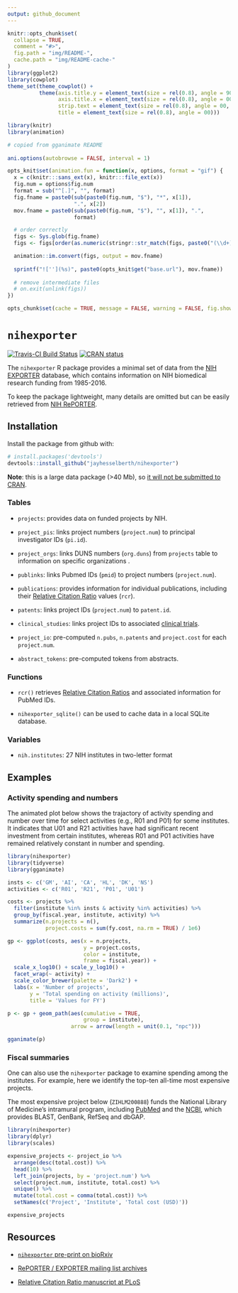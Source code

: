 ```yaml
---
output: github_document
---
```


```r
knitr::opts_chunk$set(
  collapse = TRUE,
  comment = "#>",
  fig.path = "img/README-",
  cache.path = "img/README-cache-"
)
library(ggplot2)
library(cowplot)
theme_set(theme_cowplot() +
          theme(axis.title.y = element_text(size = rel(0.8), angle = 90),
                axis.title.x = element_text(size = rel(0.8), angle = 00),
                strip.text = element_text(size = rel(0.8), angle = 00, lineheight = 0.5),
                title = element_text(size = rel(0.8), angle = 00)))
```

```r
library(knitr)
library(animation)

# copied from gganimate README
 
ani.options(autobrowse = FALSE, interval = 1)

opts_knit$set(animation.fun = function(x, options, format = "gif") {
  x = c(knitr:::sans_ext(x), knitr:::file_ext(x))
  fig.num = options$fig.num
  format = sub("^[.]", "", format)
  fig.fname = paste0(sub(paste0(fig.num, "$"), "*", x[1]), 
                     ".", x[2])
  mov.fname = paste0(sub(paste0(fig.num, "$"), "", x[1]), ".", 
                     format)

  # order correctly
  figs <- Sys.glob(fig.fname)
  figs <- figs[order(as.numeric(stringr::str_match(figs, paste0("(\\d+)\\.", x[2]))[, 2]))]

  animation::im.convert(figs, output = mov.fname)
  
  sprintf("![''](%s)", paste0(opts_knit$get("base.url"), mov.fname))
  
  # remove intermediate files
  # on.exit(unlink(figs))
})

opts_chunk$set(cache = TRUE, message = FALSE, warning = FALSE, fig.show = "animate")
```

# `nihexporter`

[![Travis-CI Build Status](https://travis-ci.org/jayhesselberth/nihexporter.png?branch=master)](https://travis-ci.org/jayhesselberth/nihexporter) [![CRAN status](https://www.r-pkg.org/badges/version/nihexporter)](https://www.r-pkg.org/badges/version/nihexporter)

The `nihexporter` R package provides a minimal set of data from the [NIH EXPORTER](http://exporter.nih.gov/default.aspx) database, which contains information on NIH biomedical research funding from 1985-2016.

To keep the package lightweight, many details are omitted but can be easily retrieved from [NIH RePORTER](https://projectreporter.nih.gov/).

## Installation

Install the package from github with:
  
```r
# install.packages('devtools')
devtools::install_github("jayhesselberth/nihexporter")
```

**Note**: this is a large data package (>40 Mb), so [it will not be submitted to CRAN](http://thecoatlessprofessor.com/programming/size-and-limitations-of-packages-on-cran/).

### Tables

* `projects`: provides data on funded projects by NIH.

* `project_pis`: links project numbers (`project.num`) to principal investigator IDs (`pi.id`).

* `project_orgs`: links DUNS numbers (`org.duns`) from `projects` table to information on specific organizations .

* `publinks`: links Pubmed IDs (`pmid`) to project numbers (`project.num`).

* `publications`: provides information for individual publications, including their [Relative Citation Ratio](https://icite.od.nih.gov) values (`rcr`). 

* `patents`: links project IDs (`project.num`) to `patent.id`.

* `clinical_studies`: links project IDs to associated [clinical trials](https://clinicaltrials.gov/).

* `project_io`: pre-computed `n.pubs`, `n.patents` and `project.cost` for each `project.num`.

* `abstract_tokens`: pre-computed tokens from abstracts.

### Functions

* `rcr()` retrieves [Relative Citation Ratios](https://icite.od.nih.gov/) and associated information for PubMed IDs.

* `nihexporter_sqlite()` can be used to cache data in a local SQLite database.

### Variables

* `nih.institutes`: 27 NIH institutes in two-letter format 

## Examples

### Activity spending and numbers

The animated plot below shows the trajactory of activity spending and number over time for select activities (e.g., R01 and P01) for some institutes. It indicates that U01 and R21 activities have had significant recent investment from certain institutes, whereas R01 and P01 activities have remained relatively constant in number and spending.

```r
library(nihexporter)
library(tidyverse)
library(gganimate)

insts <- c('GM', 'AI', 'CA', 'HL', 'DK', 'NS')
activities <- c('R01', 'R21', 'P01', 'U01')

costs <- projects %>%
  filter(institute %in% insts & activity %in% activities) %>%
  group_by(fiscal.year, institute, activity) %>%
  summarize(n.projects = n(),
            project.costs = sum(fy.cost, na.rm = TRUE) / 1e6)

gp <- ggplot(costs, aes(x = n.projects,
                        y = project.costs,
                        color = institute,
                        frame = fiscal.year)) +
  scale_x_log10() + scale_y_log10() +
  facet_wrap(~ activity) +
  scale_color_brewer(palette = 'Dark2') +
  labs(x = 'Number of projects',
       y = 'Total spending on activity (millions)',
       title = 'Values for FY')

p <- gp + geom_path(aes(cumulative = TRUE,
                        group = institute),
                    arrow = arrow(length = unit(0.1, "npc")))

gganimate(p)
```

### Fiscal summaries

One can also use the `nihexporter` package to examine spending among the institutes. For example, here we identify the top-ten all-time most expensive projects.

The most expensive project below (`ZIHLM200888`) funds the National Library of Medicine's intramural program, including [PubMed](http://pubmed.com) and the [NCBI](https://www.ncbi.nlm.nih.gov/), which provides BLAST, GenBank, RefSeq and dbGAP.

```r
library(nihexporter)
library(dplyr)
library(scales)

expensive_projects <- project_io %>%
  arrange(desc(total.cost)) %>%
  head(10) %>% 
  left_join(projects, by = 'project.num') %>%
  select(project.num, institute, total.cost) %>% 
  unique() %>%
  mutate(total.cost = comma(total.cost)) %>%
  setNames(c('Project', 'Institute', 'Total cost (USD)'))

expensive_projects
```

## Resources

- [`nihexporter` pre-print on bioRxiv](http://biorxiv.org/content/early/2015/12/02/033456)

- [RePORTER / EXPORTER mailing list archives](https://list.nih.gov/cgi-bin/wa.exe?A0=NIH-REPORT-PUBLIC-L)

- [Relative Citation Ratio manuscript at PLoS](http://journals.plos.org/plosbiology/article?id=10.1371/journal.pbio.1002541)

